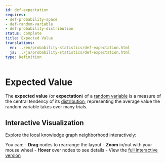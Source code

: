 ```yaml
---
id: def-expectation
requires:
- def-probability-space
- def-random-variable
- def-probability-distribution
status: complete
title: Expected Value
translations:
  en: ../en/probability-statistics/def-expectation.html
  ja: ../ja/probability-statistics/def-expectation.html
type: Definition
---
```


# Expected Value {#def-expectation}

The **expected value** (or **expectation**) of a [random variable](def-random-variable.qmd) is a measure of the central tendency of its [distribution](def-probability-distribution.qmd), representing the average value the random variable takes over many trials.

## Interactive Visualization

Explore the local knowledge graph neighborhood interactively:

::: {.graph-viz data-id="def-expectation" data-width="700" data-height="500"}
:::

You can:
- **Drag** nodes to rearrange the layout
- **Zoom** in/out with your mouse wheel
- **Hover** over nodes to see details
- View the [full interactive version](../../output/interactive/en/def-expectation.html){target="_blank"}
